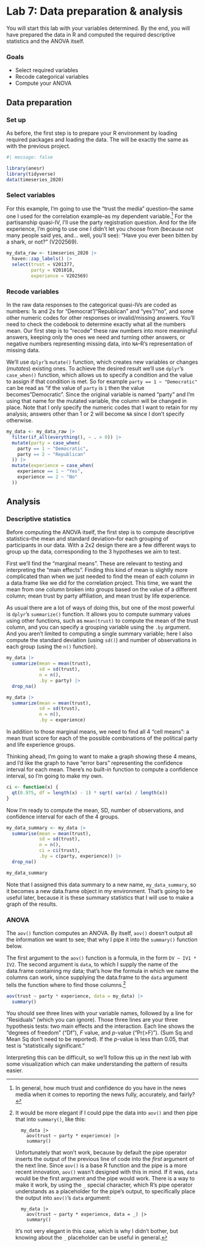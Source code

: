 # Lab 7: Data preparation & analysis {.unnumbered}

You will start this lab with your variables determined. By the end, you will have prepared the data in R and computed the required descriptive statistics and the ANOVA itself.

### Goals

- Select required variables
- Recode categorical variables
- Compute your ANOVA


## Data preparation

### Set up 

As before, the first step is to prepare your R environment by loading required packages and loading the data. The will be exactly the same as with the previous project.

```r
#| message: false

library(anesr)
library(tidyverse)
data(timeseries_2020)
```


### Select variables

For this example, I'm going to use the "trust the media" question--the same one I used for the correlation example--as my dependent variable.^[In general, how much trust and confidence do you have in the news media when it comes to reporting the news fully, accurately, and fairly?] For the partisanship quasi-IV, I'll use the party registration question. And for the life experience, I'm going to use one I didn't let you choose from (because not many people said yes, and... well, you'll see): "Have you ever been bitten by a shark, or not?" (V202569).

```r

my_data_raw <- timeseries_2020 |> 
  haven::zap_labels() |> 
  select(trust = V201377, 
         party = V201018,
         experience = V202569)

```


### Recode variables

In the raw data responses to the categorical quasi-IVs are coded as numbers: 1s and 2s for "Democrat"/"Republican" and "yes"/"no", and some other numeric codes for other responses or invalid/missing answers. You'll need to check the codebook to determine exactly what all the numbers mean. Our first step is to "recode" these raw numbers into more meaningful answers, keeping only the ones we need and turning other answers, or negative numbers representing missing data, into `NA`--R's representation of missing data.

We'll use `dplyr`'s `mutate()` function, which creates new variables or changes (*mutates*) existing ones. To achieve the desired result we'll use `dplyr`'s `case_when()` function, which allows us to specify a condition and the value to assign if that condition is met. So for example `party == 1 ~ "Democratic"` can be read as "if the value of `party` is `1` then the value becomes "Democratic". Since the original variable is named "party" and I'm using that name for the mutated variable, the column will be changed in place. Note that I only specify the numeric codes that I want to retain for my analysis; answers other than 1 or 2 will become `NA` since I don't specify otherwise.


```r
my_data <- my_data_raw |> 
  filter(if_all(everything(), ~ . > 0)) |>
  mutate(party = case_when(
    party == 1 ~ "Democratic",
    party == 2 ~ "Republican"
  )) |> 
  mutate(experience = case_when(
    experience == 1 ~ "Yes",
    experience == 2 ~ "No"
  )) 
```


## Analysis

### Descriptive statistics

Before computing the ANOVA itself, the first step is to compute descriptive statistics--the mean and standard deviation--for each grouping of participants in our data. With a 2x2 design there are a few different ways to group up the data, corresponding to the 3 hypotheses we aim to test.

First we'll find the "marginal means". These are relevant to testing and interpreting the "main effects". Finding this kind of mean is slightly more complicated than when we just needed to find the mean of each column in a data.frame like we did for the correlation project. This time, we want the mean from one column broken into groups based on the value of a different column; mean trust by party affiliation, and mean trust by life experience.

As usual there are a lot of ways of doing this, but one of the most powerful is `dplyr`'s `summarize()` function. It allows you to compute summary values using other functions, such as `mean(trust)` to compute the mean of the trust column, and you can specify a grouping variable using the `.by` argument. And you aren't limited to computing a single summary variable; here I also compute the standard deviation (using `sd()`) and number of observations in each group (using the `n()` function).

```r
my_data |> 
  summarize(mean = mean(trust), 
            sd = sd(trust),
            n = n(),
            .by = party) |> 
  drop_na()

my_data |> 
  summarize(mean = mean(trust), 
            sd = sd(trust),
            n = n(),
            .by = experience)

```


In addition to those marginal means, we need to find all 4 "cell means": a mean trust score for each of the possible combinations of the political party and life experience groups.

Thinking ahead, I'm going to want to make a graph showing these 4 means, and I'd like the graph to have "error bars" representing the confidence interval for each mean. There's no built-in function to compute a confidence interval, so I'm going to make my own.

```r
ci <- function(x) {
  qt(0.975, df = length(x) - 1) * sqrt( var(x) / length(x))
}
```

Now I'm ready to compute the mean, SD, number of observations, and confidence interval for each of the 4 groups. 

```r
my_data_summary <- my_data |> 
  summarise(mean = mean(trust), 
            sd = sd(trust),
            n = n(),
            ci = ci(trust),
            .by = c(party, experience)) |> 
  drop_na()

my_data_summary
```

Note that I assigned this data summary to a new name, `my_data_summary`, so it becomes a new data.frame object in my environment. That's going to be useful later, because it is these summary statistics that I will use to make a graph of the results.

### ANOVA

The `aov()` function computes an ANOVA. By itself, `aov()` doesn't output all the information we want to see; that why I pipe it into the `summary()` function below.

The first argument to the `aov()` function is a formula, in the form `DV ~ IV1 * IV2`. The second argument is `data`, to which I supply the name of the data.frame containing my data; that's how the formula in which we name the columns can work, since supplying the data.frame to the `data` argument tells the function where to find those columns.[^aov-note]

```r

aov(trust ~ party * experience, data = my_data) |> 
  summary()

```

You should see three lines with your variable names, followed by a line for "Residuals" (which you can ignore). Those three lines are your three hypothesis tests: two main effects and the interaction. Each line shows the "degrees of freedom" ("Df"), $F$ value, and $p$-value ("Pr(>F)"). (Sum Sq and Mean Sq don't need to be reported). If the $p$-value is less than $0.05$, that test is "statistically significant."

Interpreting this can be difficult, so we'll follow this up in the next lab with some visualization which can make understanding the pattern of results easier.


[^aov-note]: It would be more elegant if I could pipe the data into `aov()` and then pipe that into `summary()`, like this:
      
          my_data |> 
            aov(trust ~ party * experience) |> 
            summary()
          
      Unfortunately that won't work, because by default the pipe operator inserts the output of the previous line of code into the *first* argument of the next line. Since `aov()` is a base R function and the pipe is a more recent innovation, `aov()` wasn't designed with this in mind. If it was, `data` would be the first argument and the pipe would work. There is a way to make it work, by using the `_` special character, which R's pipe operator understands as a placeholder for the pipe's output, to specifically place the output into `aov()`'s `data` argument:
      
          my_data |> 
            aov(trust ~ party * experience, data = _) |> 
            summary()
            
      It's not very elegant in this case, which is why I didn't bother, but knowing about the `_` placeholder can be useful in general.

